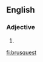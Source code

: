 ==English==

===Adjective===
{{head|en|adjective superlative form}}

# {{en-superlative of|brusque}}

[[fi:brusquest]]